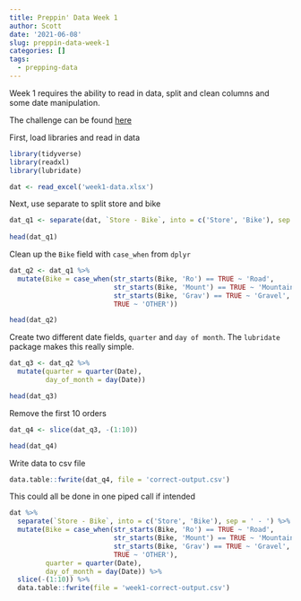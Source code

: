 ```yaml
---
title: Preppin' Data Week 1
author: Scott
date: '2021-06-08'
slug: preppin-data-week-1
categories: []
tags:
  - prepping-data
---
```


Week 1 requires the ability to read in data, split and clean columns and some date manipulation.

The challenge can be found [here](https://preppindata.blogspot.com/2021/01/2021-week-1.html)


First, load libraries and read in data

```r
library(tidyverse)
library(readxl)
library(lubridate)

dat <- read_excel('week1-data.xlsx')
```


Next, use separate to split store and bike

```r
dat_q1 <- separate(dat, `Store - Bike`, into = c('Store', 'Bike'), sep = ' - ') 
  
head(dat_q1)
```

Clean up the `Bike` field with `case_when` from `dplyr`

```r
dat_q2 <- dat_q1 %>% 
  mutate(Bike = case_when(str_starts(Bike, 'Ro') == TRUE ~ 'Road',
                          str_starts(Bike, 'Mount') == TRUE ~ 'Mountain',
                          str_starts(Bike, 'Grav') == TRUE ~ 'Gravel',
                          TRUE ~ 'OTHER'))

head(dat_q2)

```

Create two different date fields, `quarter` and `day of month`. The `lubridate` package makes this really simple.

```r
dat_q3 <- dat_q2 %>% 
  mutate(quarter = quarter(Date),
         day_of_month = day(Date))

head(dat_q3)
```

Remove the first 10 orders

```r
dat_q4 <- slice(dat_q3, -(1:10))

head(dat_q4)
```

Write data to csv file

```r
data.table::fwrite(dat_q4, file = 'correct-output.csv')
```


This could all be done in one piped call if intended

```r
dat %>% 
  separate(`Store - Bike`, into = c('Store', 'Bike'), sep = ' - ') %>% 
  mutate(Bike = case_when(str_starts(Bike, 'Ro') == TRUE ~ 'Road',
                          str_starts(Bike, 'Mount') == TRUE ~ 'Mountain',
                          str_starts(Bike, 'Grav') == TRUE ~ 'Gravel',
                          TRUE ~ 'OTHER'),
         quarter = quarter(Date),
         day_of_month = day(Date)) %>% 
  slice(-(1:10)) %>% 
  data.table::fwrite(file = 'week1-correct-output.csv')
  
   
```

